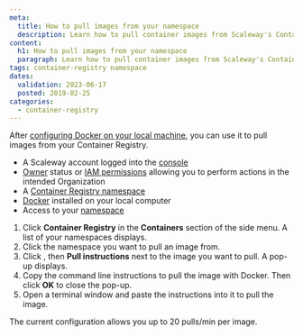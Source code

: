 ```yaml
---
meta:
  title: How to pull images from your namespace
  description: Learn how to pull container images from Scaleway's Container Registry.
content:
  h1: How to pull images from your namespace
  paragraph: Learn how to pull container images from Scaleway's Container Registry.
tags: container-registry namespace
dates:
  validation: 2023-06-17
  posted: 2019-02-25
categories:
  - container-registry
---
```


After [configuring Docker on your local machine](/containers/container-registry/how-to/connect-docker-cli), you can use it to pull images from your Container Registry.

<Macro id="requirements" />

- A Scaleway account logged into the [console](https://console.scaleway.com)
- [Owner](/identity-and-access-management/iam/concepts/#owner) status or [IAM permissions](/identity-and-access-management/iam/concepts/#permission) allowing you to perform actions in the intended Organization
- A [Container Registry namespace](/containers/container-registry/how-to/create-namespace)
- [Docker](https://www.docker.com/) installed on your local computer
- Access to your [namespace](/containers/container-registry/how-to/connect-docker-cli)


1. Click **Container Registry** in the **Containers** section of the side menu. A list of your namespaces displays.
2. Click the namespace you want to pull an image from.
3. Click <Icon name="more" />, then **Pull instructions** next to the image you want to pull. A pop-up displays.
4. Copy the command line instructions to pull the image with Docker. Then click **OK** to close the pop-up.
5. Open a terminal window and paste the instructions into it to pull the image.
  <Message type="note">
    The current configuration allows you up to 20 pulls/min per image.
  </Message>


